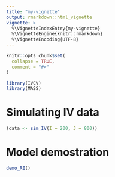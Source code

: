 ```yaml
---
title: "my-vignette"
output: rmarkdown::html_vignette
vignette: >
  %\VignetteIndexEntry{my-vignette}
  %\VignetteEngine{knitr::rmarkdown}
  %\VignetteEncoding{UTF-8}
---
```


```r
knitr::opts_chunk$set(
  collapse = TRUE,
  comment = "#>"
)
```

```r
library(IVCV)
library(MASS)
```


# Simulating IV data
```r
(data <- sim_IV(I = 200, J = 800))
```

# Model demostration
```r
demo_RE()
```

